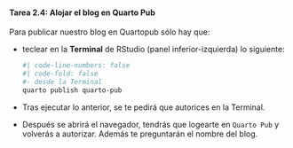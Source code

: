 ::: {.callout-important icon="false"}
#### Tarea 2.4: Alojar el blog en Quarto Pub

Para publicar nuestro blog en Quartopub sólo hay que:

- teclear en la **Terminal** de RStudio (panel inferior-izquierda) lo siguiente:  

  ```bash
  #| code-line-numbers: false
  #| code-fold: false
  #- desde la Terminal
  quarto publish quarto-pub
  ```

- Tras ejecutar lo anterior, se te pedirá que autorices en la Terminal.

- Después se abrirá el navegador, tendrás que logearte en `Quarto Pub` y volverás a autorizar. Además te preguntarán el nombre del blog.

:::
